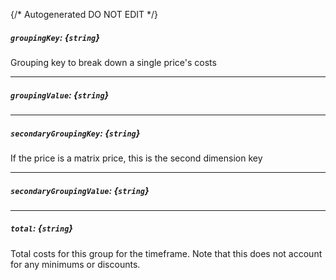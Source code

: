 {/* Autogenerated DO NOT EDIT  */}
##### `groupingKey`: *{`string`}*
Grouping key to break down a single price's costs

---
##### `groupingValue`: *{`string`}*

---
##### `secondaryGroupingKey`: *{`string`}*
If the price is a matrix price, this is the second dimension key

---
##### `secondaryGroupingValue`: *{`string`}*

---
##### `total`: *{`string`}*
Total costs for this group for the timeframe. Note that this does not account for any minimums or discounts.

